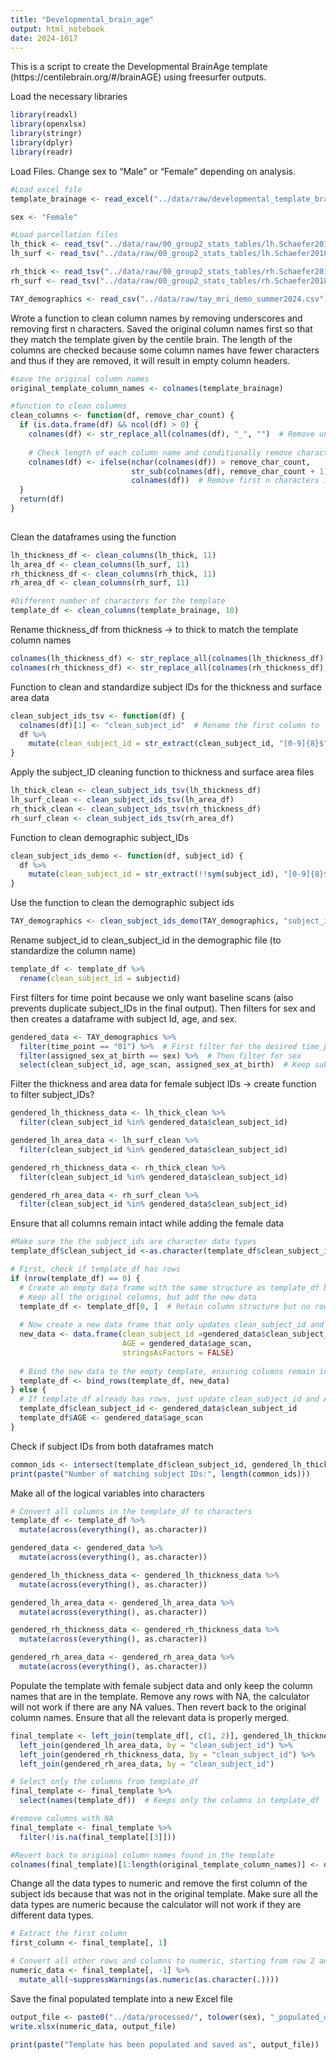 ```yaml
---
title: "Developmental_brain_age"
output: html_notebook
date: 2024-1017
---
```

This is a script to create the Developmental BrainAge template (https://centilebrain.org/#/brainAGE) using freesurfer outputs.


Load the necessary libraries

```r
library(readxl)
library(openxlsx)
library(stringr)
library(dplyr)
library(readr)
```

Load Files.
Change sex to "Male" or "Female" depending on analysis.

```r

#Load excel file
template_brainage <- read_excel("../data/raw/developmental_template_brainage.xlsx")

sex <- "Female"

#Load parcellation files
lh_thick <- read_tsv("../data/raw/00_group2_stats_tables/lh.Schaefer2018_400Parcels.thickness.tsv")
lh_surf <- read_tsv("../data/raw/00_group2_stats_tables/lh.Schaefer2018_400Parcels.surfacearea.tsv")

rh_thick <- read_tsv("../data/raw/00_group2_stats_tables/rh.Schaefer2018_400Parcels.thickness.tsv")
rh_surf <- read_tsv("../data/raw/00_group2_stats_tables/rh.Schaefer2018_400Parcels.surfacearea.tsv")

TAY_demographics <- read_csv("../data/raw/tay_mri_demo_summer2024.csv")
```

Wrote a function to clean column names by removing underscores and removing first n characters. Saved the original column names first so that they match the template given by the centile brain. The length of the columns are checked because some column names have fewer characters and thus if they are removed, it will result in empty column headers. 

```r
#save the original column names
original_template_column_names <- colnames(template_brainage)

#function to clean columns
clean_columns <- function(df, remove_char_count) {
  if (is.data.frame(df) && ncol(df) > 0) {
    colnames(df) <- str_replace_all(colnames(df), "_", "")  # Remove underscores
 
    # Check length of each column name and conditionally remove characters
    colnames(df) <- ifelse(nchar(colnames(df)) > remove_char_count,
                           str_sub(colnames(df), remove_char_count + 1), 
                           colnames(df))  # Remove first n characters if long enough
  }
  return(df)
}
   
```

Clean the dataframes using the function

```r
lh_thickness_df <- clean_columns(lh_thick, 11)  
lh_area_df <- clean_columns(lh_surf, 11)  
rh_thickness_df <- clean_columns(rh_thick, 11)  
rh_area_df <- clean_columns(rh_surf, 11)  

#Different number of characters for the template
template_df <- clean_columns(template_brainage, 10)
```

Rename thickness_df from thickness -> to thick to match the template column names

```r
colnames(lh_thickness_df) <- str_replace_all(colnames(lh_thickness_df), "thickness", "thick") 
colnames(rh_thickness_df) <- str_replace_all(colnames(rh_thickness_df), "thickness", "thick") 

```

Function to clean and standardize subject IDs for the thickness and surface area data

```r
clean_subject_ids_tsv <- function(df) {
  colnames(df)[1] <- "clean_subject_id"  # Rename the first column to 'clean_subject_id'
  df %>%
    mutate(clean_subject_id = str_extract(clean_subject_id, "[0-9]{8}$"))  # Extract the last 8 digits of subject IDs
}
```

Apply the subject_ID cleaning function to thickness and surface area files

```r
lh_thick_clean <- clean_subject_ids_tsv(lh_thickness_df)
lh_surf_clean <- clean_subject_ids_tsv(lh_area_df)
rh_thick_clean <- clean_subject_ids_tsv(rh_thickness_df)
rh_surf_clean <- clean_subject_ids_tsv(rh_area_df)
```

Function to clean demographic subject_IDs

```r
clean_subject_ids_demo <- function(df, subject_id) {
  df %>%
    mutate(clean_subject_id = str_extract(!!sym(subject_id), "[0-9]{8}$"))
}
```

Use the function to clean the demographic subject ids

```r
TAY_demographics <- clean_subject_ids_demo(TAY_demographics, "subject_id")
```

Rename subject_id to clean_subject_id in the demographic file (to standardize the column name)

```r
template_df <- template_df %>%
  rename(clean_subject_id = subjectid)
```

First filters for time point because we only want baseline scans (also prevents duplicate subject_IDs in the final output). Then filters for sex and then creates a dataframe with subject Id, age, and sex. 

```r

gendered_data <- TAY_demographics %>%
  filter(time_point == "01") %>%  # First filter for the desired time_point
  filter(assigned_sex_at_birth == sex) %>%  # Then filter for sex
  select(clean_subject_id, age_scan, assigned_sex_at_birth)  # Keep subject ID, age, and sex for merging

```

Filter the thickness and area data for female subject IDs -> create function to filter subject_IDs? 

```r
gendered_lh_thickness_data <- lh_thick_clean %>%
  filter(clean_subject_id %in% gendered_data$clean_subject_id)

gendered_lh_area_data <- lh_surf_clean %>%
  filter(clean_subject_id %in% gendered_data$clean_subject_id)

gendered_rh_thickness_data <- rh_thick_clean %>%
  filter(clean_subject_id %in% gendered_data$clean_subject_id)

gendered_rh_area_data <- rh_surf_clean %>%
  filter(clean_subject_id %in% gendered_data$clean_subject_id)
```

Ensure that all columns remain intact while adding the female data

```r

#Make sure the the subject_ids are character data types
template_df$clean_subject_id <-as.character(template_df$clean_subject_id)

# First, check if template_df has rows
if (nrow(template_df) == 0) {
  # Create an empty data frame with the same structure as template_df but add the subject IDs and age
  # Keep all the original columns, but add the new data
  template_df <- template_df[0, ]  # Retain column structure but no rows
  
  # Now create a new data frame that only updates clean_subject_id and AGE
  new_data <- data.frame(clean_subject_id =gendered_data$clean_subject_id,
                         AGE = gendered_data$age_scan,
                         stringsAsFactors = FALSE)
  
  # Bind the new data to the empty template, ensuring columns remain intact
  template_df <- bind_rows(template_df, new_data)
} else {
  # If template_df already has rows, just update clean_subject_id and AGE columns
  template_df$clean_subject_id <- gendered_data$clean_subject_id
  template_df$AGE <- gendered_data$age_scan
}

```


Check if subject IDs from both dataframes match

```r
common_ids <- intersect(template_df$clean_subject_id, gendered_lh_thickness_data$clean_subject_id)
print(paste("Number of matching subject IDs:", length(common_ids)))
```

Make all of the logical variables into characters

```r

# Convert all columns in the template_df to characters
template_df <- template_df %>%
  mutate(across(everything(), as.character))

gendered_data <- gendered_data %>%
  mutate(across(everything(), as.character))

gendered_lh_thickness_data <- gendered_lh_thickness_data %>%
  mutate(across(everything(), as.character))

gendered_lh_area_data <- gendered_lh_area_data %>%
  mutate(across(everything(), as.character))

gendered_rh_thickness_data <- gendered_rh_thickness_data %>%
  mutate(across(everything(), as.character))

gendered_rh_area_data <- gendered_rh_area_data %>%
  mutate(across(everything(), as.character))
```

Populate the template with female subject data and only keep the column names that are in the template. Remove any rows with NA, the calculator will not work if there are any NA values. Then revert back to the original column names. 
Ensure that all the relevant data is properly merged.

```r
final_template <- left_join(template_df[, c(1, 2)], gendered_lh_thickness_data, by = "clean_subject_id") %>%  
  left_join(gendered_lh_area_data, by = "clean_subject_id") %>%
  left_join(gendered_rh_thickness_data, by = "clean_subject_id") %>%
  left_join(gendered_rh_area_data, by = "clean_subject_id")

# Select only the columns from template_df
final_template <- final_template %>%
  select(names(template_df))  # Keeps only the columns in template_df  

#remove columns with NA
final_template <- final_template %>%
  filter(!is.na(final_template[[3]]))

#Revert back to original column names found in the template
colnames(final_template)[1:length(original_template_column_names)] <- original_template_column_names
```

Change all the data types to numeric and remove the first column of the subject ids because that was not in the original template. Make sure all the data types are numeric because the calculator will not work if they are different data types. 

```r
# Extract the first column
first_column <- final_template[, 1]

# Convert all other rows and columns to numeric, starting from row 2 and column 2
numeric_data <- final_template[, -1] %>%
  mutate_all(~suppressWarnings(as.numeric(as.character(.))))

```

Save the final populated template into a new Excel file

```r

output_file <- paste0("../data/processed/", tolower(sex), "_populated_developmental_template.xlsx")
write.xlsx(numeric_data, output_file)

print(paste("Template has been populated and saved as", output_file))
```


